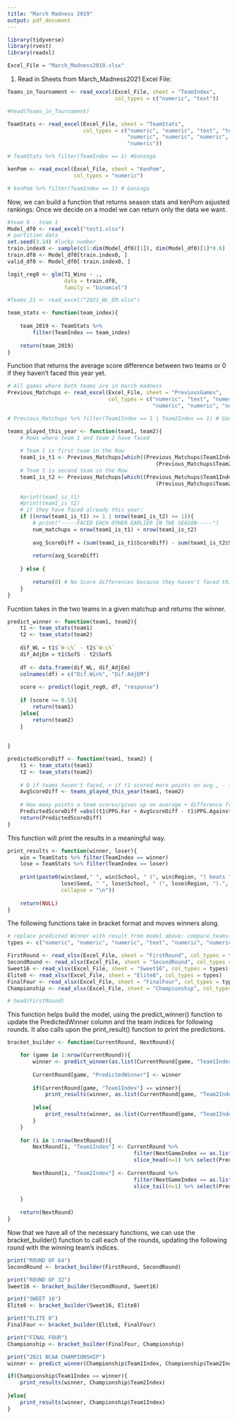 ```yaml
---
title: "March Madness 2019"
output: pdf_document
---
```


```r
library(tidyverse)
library(rvest)
library(readxl)

Excel_File = "March_Madness2019.xlsx"
```

1) Read in Sheets from March_Madness2021 Excel File:

```r
Teams_in_Tournament <- read_excel(Excel_File, sheet = "TeamIndex",
                                  col_types = c("numeric", "text"))

#head(Teams_in_Tournament)
```

```r
TeamStats <- read_excel(Excel_File, sheet = "TeamStats",
                        col_types = c("numeric", "numeric", "text", "text", "text",
                                      "numeric", "numeric", "numeric", "numeric",
                                      "numeric"))

# TeamStats %>% filter(TeamIndex == 1) #Gonzaga
```

```r
kenPom <- read_excel(Excel_File, sheet = "KenPom",
                     col_types = "numeric")

# kenPom %>% filter(TeamIndex == 1) # Gonzaga
```

Now, we can build a function that returns season stats and kenPom asjusted rankings:
Once we decide on a model we can return only the data we want.

```r
#team 0 - team 1
Model_df0 <- read_excel("test1.xlsx")
# partition data
set.seed(3.14) #lucky number
train.index0 <- sample(c(1:dim(Model_df0)[1]), dim(Model_df0)[1]*0.6)  
train.df0 <- Model_df0[train.index0, ]
valid_df0 <- Model_df0[-train.index0, ]

logit_reg0 <- glm(T1_Wins ~ ., 
                  data = train.df0, 
                  family = "binomial") 

#Teams_21 <- read_excel("2021_WL_EM.xlsx")

team_stats <- function(team_index){
    
    team_2019 <- TeamStats %>% 
        filter(TeamIndex == team_index)
    
    return(team_2019)
}
```

Function that returns the average score difference between two teams or 0 if they haven't faced this year yet.

```r
# All games where both teams are in march madness
Previous_Matchups <- read_excel(Excel_File, sheet = "PreviousGames",
                                col_types = c("numeric", "text", "numeric", "text", 
                                              "numeric", "numeric", "numeric"))

# Previous_Matchups %>% filter(Team1Index == 1 | Team2Index == 1) # Gonzaga facing other March Madness Teams

teams_played_this_year <- function(team1, team2){
    # Rows where team 1 and team 2 have faced
    
    # Team 1 is first team in the Row
    team1_is_t1 <- Previous_Matchups[which((Previous_Matchups$Team1Index == team1) & 
                                               (Previous_Matchups$Team2Index == team2)), ]
    # Team 1 is second team in the Row
    team1_is_t2 <- Previous_Matchups[which((Previous_Matchups$Team1Index == team2) & 
                                               (Previous_Matchups$Team2Index == team1)), ]
    
    #print(team1_is_t1)
    #print(team1_is_t2)
    # if they have faced already this year:
    if ((nrow(team1_is_t1) >= 1 | nrow(team1_is_t2) >= 1)){
        # print("-----FACED EACH OTHER EARLIER IN THE SEASON-----")
        num_matchups = nrow(team1_is_t1) + nrow(team1_is_t2)
        
        avg_ScoreDiff = (sum(team1_is_t1$ScoreDiff) - sum(team1_is_t2$ScoreDiff)) / num_matchups
        
        return(avg_ScoreDiff)
        
    } else {
        
        return(0) # No Score differences because they haven't faced this year.
    }
}
```

Fucntion takes in the two teams in a given matchup and returns the winner.

```r
predict_winner <- function(team1, team2){
    t1 <- team_stats(team1)
    t2 <- team_stats(team2)
    
    dif_WL = t1$`W-L%` - t2$`W-L%`
    dif_AdjEm = t1$SofS - t2$SofS
    
    df <- data.frame(dif_WL, dif_AdjEm)
    colnames(df) = c("Dif.Win%", "Dif.AdjEM")
    
    score <- predict(logit_reg0, df, "response")
    
    if (score >= 0.5){
        return(team1)
    }else{
        return(team2)
    }
    
    
}

predictedScoreDiff <- function(team1, team2) {
    t1 <- team_stats(team1)
    t2 <- team_stats(team2)
    
    # 0 if teams haven't faced, + if t1 scored more points on avg., - if t2 scored more on average
    AvgScoreDiff <- teams_played_this_year(team1, team2)
    
    # How many points a team scores/gives up on average + difference fro prev. matchups
    PredictedScoreDiff =abs((t1$PPG.For + AvgScoreDiff - t1$PPG.Against) - (t2$PPG.For - t2$PPG.Against))
    return(PredictedScoreDiff)
}
```

This function will print the results in a meaningful way.

```r
print_results <- function(winner, loser){
    win = TeamStats %>% filter(TeamIndex == winner)
    lose = TeamStats %>% filter(TeamIndex == loser)
    
    print(paste0(win$Seed," ", win$School, " (", win$Region, ") beats ", 
                 lose$Seed, " ", lose$School, " (", lose$Region, ").",  #"). by ", #round(predictedScoreDiff(winner,loser), 2), " points.",
                 collapse = "\n"))
    
    return(NULL)
}
```

The following functions take in bracket format and moves winners along.

```r
# replace predicted Winner with result from model above: compare_teams()
types <- c("numeric", "numeric", "numeric", "text", "numeric", "numeric")

FirstRound <- read_xlsx(Excel_File, sheet = "FirstRound", col_types = types) # Type in Winners from FirstFour
SecondRound <- read_xlsx(Excel_File, sheet = "SecondRound", col_types = types)
Sweet16 <- read_xlsx(Excel_File, sheet = "Sweet16", col_types = types)
Elite8 <- read_xlsx(Excel_File, sheet = "Elite8", col_types = types)
FinalFour <- read_xlsx(Excel_File, sheet = "FinalFour", col_types = types)
Championship <- read_xlsx(Excel_File, sheet = "Championship", col_types = types)

# head(FirstRound)
```

This function helps build the model, using the predict_winner() function to update the PredictedWinner column and the team indices for following rounds. It also calls upon the print_result() function to print the predictions.

```r
bracket_builder <- function(CurrentRound, NextRound){

    for (game in 1:nrow(CurrentRound)){
        winner <- predict_winner(as.list(CurrentRound[game, "Team1Index"]), as.list(CurrentRound[game, "Team2Index"]))
        
        CurrentRound[game, "PredictedWinner"] <- winner
        
        if(CurrentRound[game, "Team1Index"] == winner){
            print_results(winner, as.list(CurrentRound[game, "Team2Index"]))
            
        }else{
            print_results(winner, as.list(CurrentRound[game, "Team1Index"]))
        }
    }
    
    for (i in 1:nrow(NextRound)){
        NextRound[i, "Team1Index"] <- CurrentRound %>% 
                                        filter(NextGameIndex == as.list(NextRound[i, "GameIndex"])) %>% 
                                        slice_head(n=1) %>% select(PredictedWinner)
        
        NextRound[i, "Team2Index"] <- CurrentRound %>% 
                                        filter(NextGameIndex == as.list(NextRound[i, "GameIndex"])) %>% 
                                        slice_tail(n=1) %>% select(PredictedWinner)
    
    }
    
    return(NextRound)
}
```

Now that we have all of the necessary functions, we can use the bracket_builder() function to call each of the rounds, updating the following round with the winning team's indices.

```r
print("ROUND OF 64")
SecondRound <- bracket_builder(FirstRound, SecondRound)

print("ROUND OF 32")
Sweet16 <- bracket_builder(SecondRound, Sweet16)

print("SWEET 16")
Elite8 <- bracket_builder(Sweet16, Elite8)

print("ELITE 8")
FinalFour <- bracket_builder(Elite8, FinalFour)

print("FINAL FOUR")
Championship <- bracket_builder(FinalFour, Championship)

print("2021 NCAA CHAMPIONSHIP")
winner <- predict_winner(Championship$Team1Index, Championship$Team2Index)

if(Championship$Team1Index == winner){
    print_results(winner, Championship$Team2Index)
            
}else{
    print_results(winner, Championship$Team1Index)
}
```

